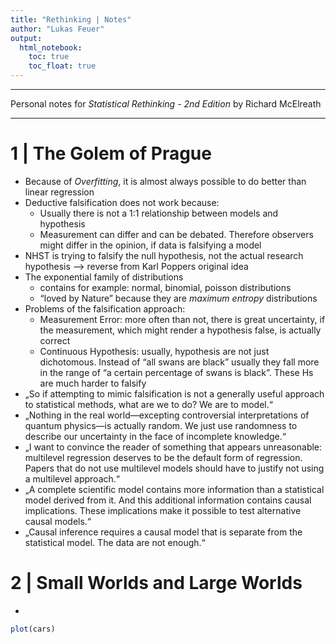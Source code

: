 ```yaml
---
title: "Rethinking | Notes"
author: "Lukas Feuer"
output: 
  html_notebook:
    toc: true
    toc_float: true
---
```


***
Personal notes for *Statistical Rethinking - 2nd Edition* by Richard McElreath

***


# 1 | The Golem of Prague 

* Because of *Overfitting*, it is almost always possible to do better than linear regression 
* Deductive falsification does not work because:
  * Usually there is not a 1:1 relationship between models and hypothesis 
  * Measurement can differ and can be debated. Therefore observers might differ in the opinion, if data is falsifying a model
* NHST is trying to falsify the null hypothesis, not the actual research hypothesis --> reverse from Karl Poppers original idea 
* The exponential family of distributions 
  * contains for example: normal, binomial, poisson distributions 
  * "loved by Nature" because they are *maximum entropy* distributions 
* Problems of the falsification approach:
  * Measurement Error: more often than not, there is great uncertainty, if the measurement, which might render a hypothesis false, is actually correct 
  * Continuous Hypothesis: usually, hypothesis are not just dichotomous. Instead of "all swans are black" usually they fall more in the range of "a certain percentage of swans is black". These Hs are much harder to falsify 
* „So if attempting to mimic falsification is not a generally useful approach to statistical methods, what are we to do? We are to model.“
* „Nothing in the real world—excepting controversial interpretations of quantum physics—is actually random. We just use randomness to describe our uncertainty in the face of incomplete knowledge.“
* „I want to convince the reader of something that appears unreasonable: multilevel regression deserves to be the default form of regression. Papers that do not use multilevel models should have to justify not using a multilevel approach.“
* „A complete scientific model contains more information than a statistical model derived from it. And this additional information contains causal implications. These implications make it possible to test alternative causal models.“
* „Causal inference requires a causal model that is separate from the statistical model. The data are not enough.“



# 2 | Small Worlds and Large Worlds

* 

```r
plot(cars)
```
